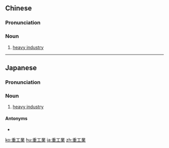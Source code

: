 {{also|重工业}}
==Chinese==
{{zh-forms|s=重工业|type=12}}

===Pronunciation===
{{zh-pron
|m=zhònggōngyè
|cat=n
}}

===Noun===
{{zh-noun}}

# [[heavy industry]]

----

==Japanese==
{{ja-kanjitab|じゅう|こう|ぎょう|yomi=o}}

===Pronunciation===
{{ja-pron|じゅうこうぎょう|y=o}}

===Noun===
{{ja-noun|じゅうこうぎょう}}

# [[heavy industry]]

====Antonyms====
* {{ja-r|軽工業|けいこうぎょう}}

[[ko:重工業]]
[[hu:重工業]]
[[ja:重工業]]
[[zh:重工業]]